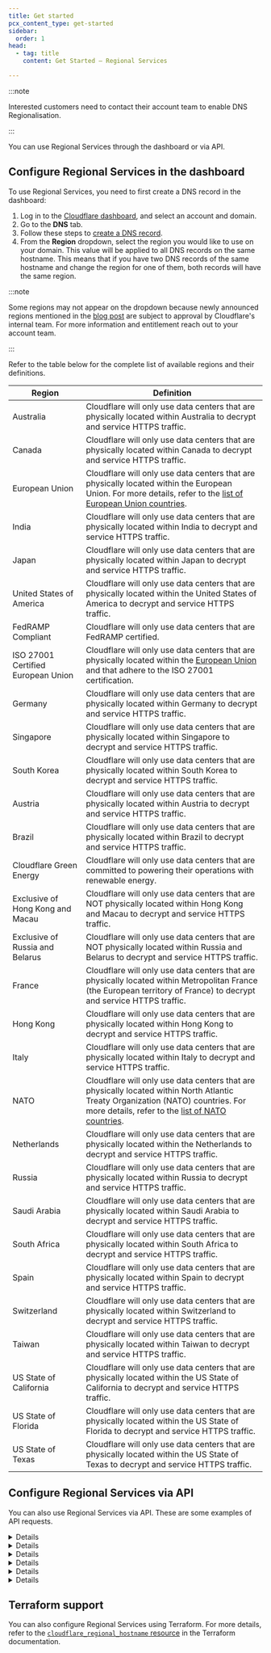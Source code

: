 ```yaml
---
title: Get started
pcx_content_type: get-started
sidebar:
  order: 1
head:
  - tag: title
    content: Get Started — Regional Services

---
```



:::note


Interested customers need to contact their account team to enable DNS Regionalisation.


:::

You can use Regional Services through the dashboard or via API.

## Configure Regional Services in the dashboard

To use Regional Services, you need to first create a DNS record in the dashboard:

1. Log in to the [Cloudflare dashboard](https://dash.cloudflare.com/), and select an account and domain.
2. Go to the **DNS** tab.
3. Follow these steps to [create a DNS record](/dns/manage-dns-records/how-to/create-dns-records/).
4. From the **Region** dropdown, select the region you would like to use on your domain. This value will be applied to all DNS records on the same hostname. This means that if you have two DNS records of the same hostname and change the region for one of them, both records will have the same region.

:::note


Some regions may not appear on the dropdown because newly announced regions mentioned in the [blog post](https://blog.cloudflare.com/expanding-regional-services-configuration-flexibility-for-customers) are subject to approval by Cloudflare's internal team. For more information and entitlement reach out to your account team.


:::

Refer to the table below for the complete list of available regions and their definitions.

| Region                             | Definition                                                                                                                                                                                                                                         |
| ---------------------------------- | -------------------------------------------------------------------------------------------------------------------------------------------------------------------------------------------------------------------------------------------------- |
| Australia                          | Cloudflare will only use data centers that are physically located within Australia to decrypt and service HTTPS traffic.                                                                                                                           |
| Canada                             | Cloudflare will only use data centers that are physically located within Canada to decrypt and service HTTPS traffic.                                                                                                                              |
| European Union                     | Cloudflare will only use data centers that are physically located within the European Union. For more details, refer to the [list of European Union countries](https://european-union.europa.eu/principles-countries-history/country-profiles_en). |
| India                              | Cloudflare will only use data centers that are physically located within India to decrypt and service HTTPS traffic.                                                                                                                               |
| Japan                              | Cloudflare will only use data centers that are physically located within Japan to decrypt and service HTTPS traffic.                                                                                                                               |
| United States of America           | Cloudflare will only use data centers that are physically located within the United States of America to decrypt and service HTTPS traffic.                                                                                                        |
| FedRAMP Compliant                  | Cloudflare will only use data centers that are FedRAMP certified.                                                                                                                                                                                  |
| ISO 27001 Certified European Union | Cloudflare will only use data centers that are physically located within the [European Union](https://european-union.europa.eu/principles-countries-history/country-profiles_en) and that adhere to the ISO 27001 certification.                   |
| Germany                            | Cloudflare will only use data centers that are physically located within Germany to decrypt and service HTTPS traffic.                                                                                                                             |
| Singapore                          | Cloudflare will only use data centers that are physically located within Singapore to decrypt and service HTTPS traffic.                                                                                                                           |
| South Korea                        | Cloudflare will only use data centers that are physically located within South Korea to decrypt and service HTTPS traffic.                                                                                                                         |
| Austria                            | Cloudflare will only use data centers that are physically located within Austria to decrypt and service HTTPS traffic.                                                                                                                             |
| Brazil                             | Cloudflare will only use data centers that are physically located within Brazil to decrypt and service HTTPS traffic.                                                                                                                              |
| Cloudflare Green Energy            | Cloudflare will only use data centers that are committed to powering their operations with renewable energy.                                                                                                                                       |
| Exclusive of Hong Kong and Macau   | Cloudflare will only use data centers that are NOT physically located within Hong Kong and Macau to decrypt and service HTTPS traffic.                                                                                                             |
| Exclusive of Russia and Belarus    | Cloudflare will only use data centers that are NOT physically located within Russia and Belarus to decrypt and service HTTPS traffic.                                                                                                              |
| France                             | Cloudflare will only use data centers that are physically located within Metropolitan France (the European territory of France) to decrypt and service HTTPS traffic.                                                                              |
| Hong Kong                          | Cloudflare will only use data centers that are physically located within Hong Kong to decrypt and service HTTPS traffic.                                                                                                                           |
| Italy                              | Cloudflare will only use data centers that are physically located within Italy to decrypt and service HTTPS traffic.                                                                                                                               |
| NATO                               | Cloudflare will only use data centers that are physically located within North Atlantic Treaty Organization (NATO) countries. For more details, refer to the [list of NATO countries](https://www.nato.int/nato-welcome/).                         |
| Netherlands                        | Cloudflare will only use data centers that are physically located within the Netherlands to decrypt and service HTTPS traffic.                                                                                                                     |
| Russia                             | Cloudflare will only use data centers that are physically located within Russia to decrypt and service HTTPS traffic.                                                                                                                              |
| Saudi Arabia                       | Cloudflare will only use data centers that are physically located within Saudi Arabia to decrypt and service HTTPS traffic.                                                                                                                        |
| South Africa                       | Cloudflare will only use data centers that are physically located within South Africa to decrypt and service HTTPS traffic.                                                                                                                        |
| Spain                              | Cloudflare will only use data centers that are physically located within Spain to decrypt and service HTTPS traffic.                                                                                                                               |
| Switzerland                        | Cloudflare will only use data centers that are physically located within Switzerland to decrypt and service HTTPS traffic.                                                                                                                         |
| Taiwan                             | Cloudflare will only use data centers that are physically located within Taiwan to decrypt and service HTTPS traffic.                                                                                                                              |
| US State of California             | Cloudflare will only use data centers that are physically located within the US State of California to decrypt and service HTTPS traffic.                                                                                                          |
| US State of Florida                | Cloudflare will only use data centers that are physically located within the US State of Florida to decrypt and service HTTPS traffic.                                                                                                             |
| US State of Texas                  | Cloudflare will only use data centers that are physically located within the US State of Texas to decrypt and service HTTPS traffic.                                                                                                               |

## Configure Regional Services via API

You can also use Regional Services via API. These are some examples of API requests.


<Details header="List all the available regions">

```bash title="Request"
curl "https://api.cloudflare.com/client/v4/accounts/{account_id}/addressing/regional_hostnames/regions" \
--header "Authorization: Bearer <API_TOKEN>" | jq .
```

```json title="Response"
{
  "success": true,
  "errors": [],
  "result": [
    {
      "key": "ca",
      "label": "Canada"
    },
    {
      "key": "eu",
      "label": "Europe"
    }
  ],
  "messages": []
}
```


</Details>


<Details header="Create a new regional hostname entry">

```bash title="Request"
curl "https://api.cloudflare.com/client/v4/zones/{zone_id}/addressing/regional_hostnames" \
--header "Authorization: Bearer <API_TOKEN>" \
--header "Content-Type: application/json" \
--data '{"hostname": "ca.regional.ipam.rocks", "region_key": "ca"}' | jq .
```

```json title="Response"
{
  "success": true,
  "errors": [],
  "result": {
    "hostname": "ca.regional.ipam.rocks",
    "region_key": "ca",
    "created_on": "2023-01-13T23:59:45.276558Z"
  },
  "messages": []
}
```


</Details>


<Details header="List all regional hostnames for a zone or get a specific one">

```bash title="Request"
curl "https://api.cloudflare.com/client/v4/zones/{zone_id}/addressing/regional_hostnames" \
--header "Authorization: Bearer <API_TOKEN>" | jq .
```

```json title="Response"
{
  "success": true,
  "errors": [],
  "result": [
    {
      "hostname": "ca.regional.ipam.rocks",
      "region_key": "ca",
      "created_on": "2023-01-14T00:47:57.060267Z"
    }
  ],
  "messages": []
}
```


</Details>


<Details header="List all regional hostnames for a specific zone">

```bash title="Request"
curl "https://api.cloudflare.com/client/v4/zones/{zone_id}/addressing/regional_hostnames/ca.regional.ipam.rocks" \
--header "Authorization: Bearer <API_TOKEN>" | jq .
```

```json title="Response"
{
  "success": true,
  "errors": [],
  "result": {
    "hostname": "ca.regional.ipam.rocks",
    "region_key": "ca",
    "created_on": "2023-01-13T23:59:45.276558Z"
  },
  "messages": []
}
```


</Details>


<Details header="Patch the region for a specific hostname">

```bash title="Request"
curl --request PATCH \
"https://api.cloudflare.com/client/v4/zones/{zone_id}/addressing/regional_hostnames/ca.regional.ipam.rocks" \
--header "Authorization: Bearer <API_TOKEN>" \
--header "Content-Type: application/json" \
--data '{"region_key": "eu"}' | jq .
```

```json title="Response"
{
  "success": true,
  "errors": [],
  "result": {
    "hostname": "ca.regional.ipam.rocks",
    "region_key": "eu",
    "created_on": "2023-01-13T23:59:45.276558Z"
  },
  "messages": []
}
```


</Details>


<Details header="Delete the region configuration">

```bash title="Request"
curl --request DELETE \
"https://api.cloudflare.com/client/v4/zones/{zone_id}/addressing/regional_hostnames/ca.regional.ipam.rocks" \
--header "Authorization: Bearer <API_TOKEN>" | jq .
```

```json title="Response"
{
  "success": true,
  "errors": [],
  "result": null,
  "messages": []
}
```


</Details>

## Terraform support

You can also configure Regional Services using Terraform. For more details, refer to the [`cloudflare_regional_hostname` resource](https://registry.terraform.io/providers/cloudflare/cloudflare/latest/docs/resources/regional_hostname) in the Terraform documentation.
